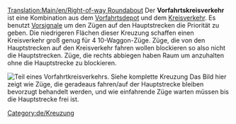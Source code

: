[[Translation:Main/en/Right-of-way Roundabout]]
{{en/-}}{{de/Kreuzungsmenü}}
Der '''Vorfahrtskreisverkehr''' ist eine Kombination aus dem [[Main/en/Zugdepot bauen/De#Erweiterte Depotkonfigurationen|Vorfahrtsdepot]] und dem [[Main/de/Kreisverkehr|Kreisverkehr]]. Es benutzt [[Main/en/Signale/De#Vorsignale|Vorsignale]] um den Zügen auf den Hauptstrecken die Priorität zu geben. Die niedrigeren Flächen dieser Kreuzung schaffen einen Kreisverkehr groß genug für 4 10-Waggon-Züge. Züge, die von den Hauptstrecken auf den Kreisverkehr fahren wollen blockieren so also nicht die Hauptstrecken. Züge, die rechts abbiegen haben Raum um anzuhalten ohne die Hauptstrecke zu blockieren.

[[File:en/AdvancedMain4WaySmall.png|none|frame|Teil eines Vorfahrtkreisverkehrs. [[Media:AdvancedMain4Way.png|Siehe komplette Kreuzung]]]]
Das Bild hier zeigt wie Züge, die geradeaus fahren/auf der Hauptstrecke bleiben bevorzugt behandelt werden, und wie einfahrende Züge warten müssen bis die Hauptstrecke frei ist.

{{Template:Kreuzungskriterien/De|Teuer|4|1|0|1|1|1|1|0|1|1|2||Ausgefallene Züge blockieren entweder das eine Gleis oder alle Abbiegungen nach links.|
*Sehr hohe Kapazität.
*Staus unwahrscheinlich aber möglich (Abbiegungen nach links).
*Züge können die Kreuzung benutzen um umzudrehen.
*Verbraucht viel Platz, 22 x 22. (220 zusätzliche Felder benutzt)
*Maximale Signaldichte: 8
*Minimale Felder zwischen Doppelkurve: 1 (Diagonal) 
}}

[[Category:de/Kreuzung]]